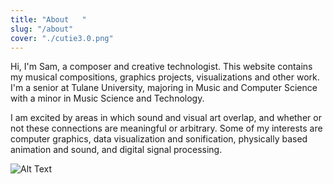 ```yaml
---
title: "About   "
slug: "/about"
cover: "./cutie3.0.png"
---
```

Hi, I'm Sam, a composer and creative technologist. This website contains my musical compositions, graphics projects, visualizations and other work. I'm a senior at Tulane University, majoring in Music and Computer Science with a minor in Music Science and Technology.

I am excited by areas in which sound and visual art overlap, and whether or not these connections are meaningful or arbitrary. Some of my interests are computer graphics, data visualization and sonification, physically based animation and sound, and digital signal processing.

![Alt Text](cutie3.0.png "me")
